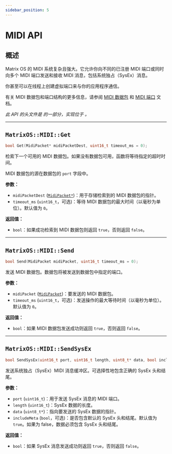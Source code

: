 ```yaml
---
sidebar_position: 5
---
```


# MIDI API

## 概述
Matrix OS 的 MIDI 系统复杂且强大。它允许你向不同的已注册 MIDI 端口或同时向多个 MIDI 端口发送和接收 MIDI 消息，包括系统独占（SysEx）消息。

你甚至可以在线程上创建虚拟端口来与你的应用程序通信。

有关 MIDI 数据包和端口结构的更多信息，请参阅 [MIDI 数据包](./Types/MidiPacket/) 和 [MIDI 端口](./Utilities/MidiPort/) 文档。

*此 API 的头文件是 <GithubLink path="os/MatrixOS.h"/> 的一部分，实现位于 <GithubLink path="os/system/MIDI.cpp"/>。*

---

## `MatrixOS::MIDI::Get`
```cpp
bool Get(MidiPacket* midiPacketDest, uint16_t timeout_ms = 0);
```

检索下一个可用的 MIDI 数据包。如果没有数据包可用，函数将等待指定的超时时间。

MIDI 数据包的源在数据包的 `port` 字段中。

**参数：**
- `midiPacketDest` ([`MidiPacket*`](./Types/MidiPacket/))：用于存储检索到的 MIDI 数据包的指针。
- `timeout_ms` (`uint16_t`，可选)：等待 MIDI 数据包的最大时间（以毫秒为单位）。默认值为 `0`。

**返回值：**
- `bool`：如果成功检索到 MIDI 数据包则返回 `true`，否则返回 `false`。

---

## `MatrixOS::MIDI::Send`
```cpp
bool Send(MidiPacket midiPacket, uint16_t timeout_ms = 0);
```

发送 MIDI 数据包。数据包将被发送到数据包中指定的端口。

**参数：**
- `midiPacket` ([`MidiPacket`](./Types/MidiPacket/))：要发送的 MIDI 数据包。
- `timeout_ms` (`uint16_t`，可选)：发送操作的最大等待时间（以毫秒为单位）。默认值为 `0`。

**返回值：**
- `bool`：如果 MIDI 数据包发送成功则返回 `true`，否则返回 `false`。

---

## `MatrixOS::MIDI::SendSysEx`
```cpp
bool SendSysEx(uint16_t port, uint16_t length, uint8_t* data, bool includeMeta = true);
```

发送系统独占（SysEx）MIDI 消息缓冲区。可选择性地包含正确的 SysEx 头和结尾。

**参数：**
- `port` (`uint16_t`)：用于发送 SysEx 消息的 MIDI 端口。
- `length` (`uint16_t`)：SysEx 数据的长度。
- `data` (`uint8_t*`)：指向要发送的 SysEx 数据的指针。
- `includeMeta` (`bool`，可选)：是否包含默认的 SysEx 头和结尾。默认值为 `true`。如果为 false，数据必须包含 SysEx 头和结尾。

**返回值：**
- `bool`：如果 SysEx 消息发送成功则返回 `true`，否则返回 `false`。